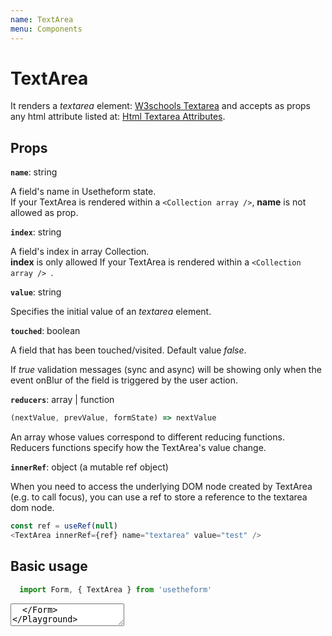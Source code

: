 ---
name: TextArea
menu: Components
---


# TextArea
It renders a *textarea* element: [W3schools Textarea](https://www.w3schools.com/tags/tag_textarea.asp) and accepts as props any html attribute listed at: [Html Textarea Attributes](https://www.w3schools.com/tags/tag_textarea.asp).

## Props

**`name`**: string

A field's name in Usetheform state. <br />
If your TextArea is rendered within a `<Collection array />`, **name** is not allowed as prop.

**`index`**: string

A field's index in array Collection. <br />
**index** is only allowed If your TextArea is rendered within a `<Collection array /> `.

**`value`**: string

Specifies the initial value of an *textarea* element.

**`touched`**: boolean

A field that has been touched/visited. Default value *false*. 

If *true* validation messages (sync and async) will be showing only when the event onBlur of the field is triggered by the user action.

**`reducers`**: array | function

```javascript
(nextValue, prevValue, formState) => nextValue
```
 
An array whose values correspond to different reducing functions.
Reducers functions specify how the TextArea's value change.

**`innerRef`**: object (a mutable ref object)

When you need to access the underlying DOM node created by TextArea (e.g. to call focus), you can use a ref to store a reference to the textarea dom node.

```javascript
const ref = useRef(null)
<TextArea innerRef={ref} name="textarea" value="test" />
```

## Basic usage

```javascript
  import Form, { TextArea } from 'usetheform'
```

<Playground>
  <Form>
    <TextArea name="textarea" value="foo" />
  </Form>
</Playground>

## Reducers

```javascript
  import Form, { TextArea } from 'usetheform'
```

<Playground>
{() => {
    const noHtmlTags = (nextValue, prevValue) => nextValue.replace(/(<([^>]+)>)/ig, "");
    const notNumber = (nextValue, prevValue) => nextValue.replace(/[0-9]+/ig, "");
    return (
      <Form>
        <TextArea name="textareaReducer" reducers={[noHtmlTags, notNumber]} value="foo" />
      </Form>
    )
  }
}
</Playground>

## Validation - Sync

```javascript
  import { useValidation } from 'usetheform'
```

<Playground>
{() => {
    const notNumber = value =>
    !(value && !/^[A-Za-z ]+$/i.test(value))
      ? undefined
      : "Numbers not allowed";
    const required = value => (value && value.trim() !== "" ? undefined : "Required");
    const [status, validation] = useValidation([required, notNumber]);
    return (
      <Form>
        <TextArea name="notEmpty" touched {...validation} />
        {status.error && <label>{status.error}</label>}
      </Form>
    )
  }
}
</Playground>

## Validation - Async

```javascript
import { useAsyncValidation, useForm } from 'usetheform'

const Submit = () => {
  const { isValid } = useForm();
  return (
    <button disabled={!isValid} type="submit">
      Submit
    </button>
  );
};

```

<Playground>
{() => {
     const asyncTest = value =>
      new Promise((resolve, reject) => {
        // it could be an API call or any async operation
        setTimeout(() => {
          if (value === "foo") {
            reject("text not allowed");
          } else {
            resolve("Success");
          }
        }, 1000);
    });
    const [asyncStatus, asyncValidation] = useAsyncValidation(asyncTest);
    return (
      <Form>
        <TextArea name="text" touched {...asyncValidation} />
        {asyncStatus.status === undefined && <label>asyncNotStartedYet</label>}
        {asyncStatus.status === "asyncStart" && <label>Checking...</label>}
        {asyncStatus.status === "asyncError" && <label>{asyncStatus.value}</label>}
        {asyncStatus.status === "asyncSuccess" && <label>{asyncStatus.value}</label>}
        <br />
        <Submit />
      </Form>
    )
  }
}
</Playground>